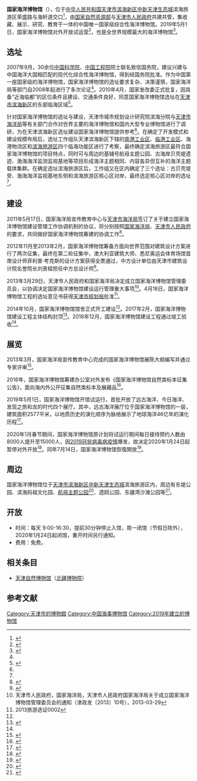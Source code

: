 {{Infobox Museum
 |name          = 国家海洋博物馆
 |image         = 
 |imagesize     = 
 |caption       = 
 |map_type      = 
 |map_caption   = 
 |coordinates   = {{coord|39.10551|117.78944|display=title,inline}}
 |latitude      = 
 |longitude     = 
 |established   = {{start date|2019|5|1}}
 |dissolved     = 
 |location      = {{PRC}}[[天津市|天津市]][[滨海新区|滨海新区]][[中新天津生态城|中新天津生态城]]荣盛路与海轩道交口
 |type          = 科学类博物馆
 |visitors      = 
 |director      = 黄克力
 |curator       = 
 |publictransit = 
 |website       = http://www.hymuseum.org.cn
}}
'''国家海洋博物馆'''（{{lang-en|National Maritime Museum of China}}），位于[[中华人民共和国|中华人民共和国]][[天津市|天津市]][[滨海新区|滨海新区]][[中新天津生态城|中新天津生态城]]滨海旅游区荣盛路与海轩道交口<ref>{{cite news|author1=于强|title=海洋博物馆向海内外征集自然标本 鼓励各界参与|url=http://news.enorth.com.cn/system/2016/04/28/030944047.shtml|accessdate=2016-06-27|agency=渤海早报|date=2016-04-28|archive-url=https://web.archive.org/web/20160815231739/http://news.enorth.com.cn/system/2016/04/28/030944047.shtml|archive-date=2016-08-15|dead-url=no}}</ref>，由[[国家自然资源部|国家自然资源部]]与[[天津市人民政府|天津市人民政府]]共建共管，集收藏、展示、研究、教育于一体的中国唯一国家级综合性海洋博物馆。2019年5月1日，国家海洋博物馆对外开放试运营<ref>{{Cite book|title=中国海洋文化 天津卷|last=《中国海洋文化》编委会编|first=|publisher=北京：[[海洋出版社|海洋出版社]]|year=2016.07|isbn=978-7-5027-9101-8|location=|pages=184}}</ref>，也是全世界规模最大的海洋博物馆<ref name="全方位展示海洋文化">{{cite news |author1=国家海洋博物馆 |title=国家海洋博物馆 全方位展示海洋文化 |work=人民日报 |date=2019-06-05}}</ref>。

== 选址 ==
2007年9月，30余位[[中国科学院|中国科学院]]、[[中国工程院|中国工程院]]院士联名致信国务院，建议兴建与中国海洋大国相匹配的现代化综合性海洋博物馆，得到经国务院批准。作为中国第一座国家级的海洋博物馆，国家海洋博物馆的选址要求复杂、决策谨慎，国家海洋局等部门自2008年起进行了多次论证<ref name="访刘景樑" />。2010年4月，国家发改委正式批复，因具备“近海临都”的区位条件且建设、交通条件良好，同意国家海洋博物馆选址在[[天津市|天津市]][[滨海新区|滨海新区]]的东部临海区域<ref name="选址规划初探">{{cite journal |author1=毕昱，李长，华徐芃 |title=国家海洋博物馆选址规划初探 |journal=城市 |date=2011-12-06 |issue=2011年10期}}</ref>。

针对国家海洋博物馆的选址与建设，天津市城市规划设计研究院滨海分院与[[天津市海洋局|天津市海洋局]]等有关部门合作对世界主要的海洋博物馆和国内大型专业博物馆进行了调研，为在天津滨海新区选址建设国家海洋博物馆提供参考<ref name="选址规划初探" />。在确定了开发模式和建设规模布局后，选址工作组队天津滨海新区下辖的[[南港工业区|南港工业区]]、[[天津临港经济区|临港工业区]]、海港物流区和[[滨海旅游区|滨海旅游区]]四个临海功能区进行了考察，最终确定滨海旅游区最符合国家海洋博物馆的项目特点，同时可与周边的基辅号航母主题公园、古海岸贝壳堤遗迹、渤海海洋监测监视基地等项目形成海洋主题相同、内容各异但互补的海洋主题载体集群。在确定选址滨海旅游区后，工作组又在区内确定了三个选址：古贝壳堤旁、渤海海洋监视基地东侧和滨海旅游区核心区对岸，最终选定核心区对岸的选址<ref name="选址规划初探" />。

== 建设 ==
2011年5月17日，国家海洋局宣传教育中心与[[天津市海洋局|天津市海洋局]]签订了关于建立国家海洋博物馆建设管理工作协调机制的协议，将分别按照[[国家海洋局|国家海洋局]]、[[天津市人民政府|天津市人民政府]]的要求，共同做好国家海洋博物馆筹建的协调工作<ref>{{cite news |author1=韩玉峰 |title=国家海洋局宣教中心与天津市海洋局建立国家海洋博物馆建设管理工作协调机制 |work=中国海洋报 |date=2011-05-20}}</ref>。

2012年11月至2013年2月，国家海洋博物馆筹备方面向世界范围对建筑设计方案进行了两次征集，最终在第二轮征集中，澳大利亚建筑大师、悉尼奥运会体育场馆首席设计师菲利普·考克斯的设计方案获得全票通过，中方设计单位由天津市建筑设计院名誉院长刘景樑担任中方总设计师<ref name="访刘景樑">{{cite journal |author1=周莲娣; 袁丽 |title=国家海洋博物馆要体现情怀 访国家海洋博物馆设计总负责人、全国工程勘察设计大师刘景樑 |journal=求贤 |date=2019-06-28}}</ref>。

2013年3月29日，天津市人民政府和国家海洋局决定成立国家海洋博物馆管理委员会，以协调决定国家海洋博物馆建设运行管理重大事项<ref>天津市人民政府，国家海洋局，天津市人民政府国家海洋局关于成立国家海洋博物馆管理委员会的通知（津政发〔2013〕10号），2013-03-29</ref>。4月18日，国家海洋博物馆工程的选址意见书获得[[天津市规划和自然资源局|天津市规划局]]批准<ref>2013旅游选证0002</ref>。

2014年10月，国家海洋博物馆馆舍正式开工建设<ref name="全方位展示海洋文化" />。2017年2月，国家海洋博物馆建设工程主体结构封顶<ref>{{cite news |author1=周伟 |title=国家海洋博物馆主体结构封顶 计划今秋开馆试运行 |work=今晚报 |date=2017-02-20}}</ref>。2018年12月，国家海洋博物馆建设工程通过竣工验收<ref name="全方位展示海洋文化" />。

== 展览 ==
2013年3月，国家海洋局宣传教育中心完成的国家海洋博物馆展陈大纲编写并通过专家评审<ref>{{cite news |author1=马云 |title=国家海洋博物馆展陈大纲评审会在天津召开 |work=中国海洋报 |date=2013-03-15}}</ref>。

2016年，国家海洋博物馆筹建办公室对外发布《国家海洋博物馆自然类标本征集公告》，面向海内外公开征集自然类标本及展藏品<ref>{{cite news|author=于强|title=海洋博物馆向海内外征集自然标本 鼓励各界参与|agency=渤海早报|date=2016-04-28}}</ref>。

2019年5月1日，国家海洋博物馆开馆试运行，首批开放了远古海洋、今日海洋、发现之旅和龙的时代四个展厅。其中，远古海洋展厅位于国家海洋博物馆的一层，建筑面积2577平米，以地质历史的演化顺序为脉络展示了地球海洋46亿年的演化历程<ref name="以国家海洋博物馆《远古海洋》展览为例">{{cite journal |authors=严亚玲;彭泳;张程瑜;冯哲 |title=浅谈博物馆陈列展览方式的优化——以国家海洋博物馆《远古海洋》展览为例 |journal=博物馆研究 |date=2019-08-20 |issue=2019年03期}}</ref>。

2020年1月春节期间，国家海洋博物馆原计划将试运行期间每日接待预约人数由8000人提升至15000人，因[[2019冠状病毒病疫情|2019冠状病毒病疫情]]爆发，故决定2020年1月24日起暂停对外开放<ref>{{cite news |author1=国家海洋博物馆 |title=关于国家海洋博物馆暂停试运行开放的公告 |url=https://new.qq.com/omn/HTC20200/HTC2020012301391500.html |date=2020-01-24 |accessdate=2020-01-23 |archive-date=2020-07-28 |archive-url=https://web.archive.org/web/20200728232525/https://new.qq.com/omn/HTC20200/HTC2020012301391500.html |dead-url=no }}</ref>。同年7月14日，国家海洋博物馆恢復開放<ref>{{cite news|title=国家海洋博物馆恢复开放|url=http://www.xinhuanet.com/travel/2020-07/15/c_1126239201_4.htm|agency=新華網|accessdate=2020-07-16|archive-date=2020-07-16|archive-url=https://web.archive.org/web/20200716011801/http://www.xinhuanet.com/travel/2020-07/15/c_1126239201_4.htm|dead-url=no}}</ref>。

== 周边 ==
国家海洋博物馆位于[[天津市|天津市]][[滨海新区|滨海新区]][[中新天津生态城|中新天津生态城]]滨海旅游区内，周边有东堤公园、滨海妈祖文化园、[[天津滨海新区航母旅游区|航母主题公园]]<ref>{{cite news |title=天津滨海新区政府工作报告：支持航母主题公园创建5A级景区 |url=https://www.thepaper.cn/newsDetail_forward_5448586 |work=澎湃新闻 |date=2020-01-22 |accessdate=2020-01-22 |archive-date=2021-01-18 |archive-url=https://web.archive.org/web/20210118124844/https://www.thepaper.cn/newsDetail_forward_5448586 |dead-url=no }}</ref>、遗鸥公园、东疆湾沙滩公园等<ref>{{cite news |author1=赵贤钰 |title=天津滨海新区打造“海洋都市旅游目的地” |work=滨海时报 |date=2018-09-12}}</ref>。
== 开放 ==
* 时间：每天 9:00-16:30，提前30分钟停止入馆，周一闭馆（节假日除外），2020年1月24日起闭馆，重开时间另行通知。
* 费用：免费。

== 相关条目 ==
*[[天津自然博物馆|天津自然博物馆]]（[[北疆博物院|北疆博物院]]）

== 参考文献 ==
{{Reflist|2}}
{{天津市文化场馆}}

[[Category:天津市的博物館|Category:天津市的博物館]]
[[Category:中国海事博物馆|Category:中国海事博物馆]]
[[Category:2019年建立的博物馆|Category:2019年建立的博物馆]]